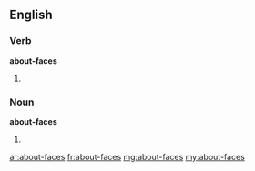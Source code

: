 ==English==

===Verb===
'''about-faces'''

# {{third-person singular of|about-face}}

===Noun===
'''about-faces'''

# {{plural of|[[about-face]]}}

[[ar:about-faces]]
[[fr:about-faces]]
[[mg:about-faces]]
[[my:about-faces]]